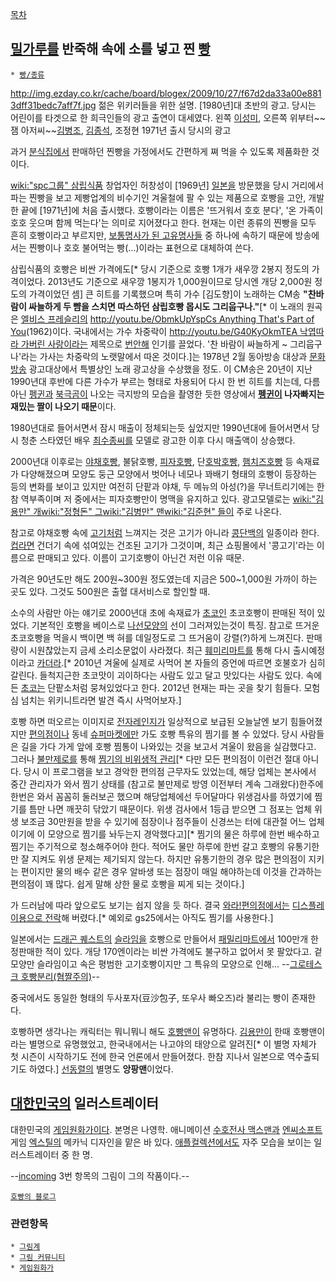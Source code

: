 [[목차]]
== [[밀가루]]를 반죽해 속에 소를 넣고 찐 [[빵]] ==
 * [[빵/종류]]

http://img.ezday.co.kr/cache/board/blogex/2009/10/27/f67d2da33a00e8813dff31bedc7aff7f.jpg
젊은 위키러들을 위한 설명. [1980년]대 초반의 광고. 당시는 어린이를 타겟으로 한 희극인들의 광고 출연이 대세였다. 왼쪽 [[이성미]], 오른쪽 위부터~~잼 아저씨~~[[김병조]], [[김종석]], 조정현
{{{#!html
<iframe width="420" height="315" src="//www.youtube.com/embed/h6nC90rMHIg" frameborder="0" allowfullscreen></iframe>
}}}
1971년 출시 당시의 광고

과거 [[분식집]]에서 판매하던 찐빵을 가정에서도 간편하게 쪄 먹을 수 있도록 제품화한 것이다.

[[wiki:"spc그룹" 삼립식품]] 창업자인 허창성이 [1969년] [[일본]]을 방문했을 당시 거리에서 파는 찐빵을 보고 제빵업계의 비수기인 겨울철에 팔 수 있는 제품으로 호빵을 고안, 개발한 끝에 [1971년]에 처음 출시했다.
호빵이라는 이름은 '뜨거워서 호호 분다', '온 가족이 호호 웃으며 함께 먹는다'는 의미로 지어졌다고 한다. 현재는 이런 종류의 찐빵을 모두 흔히 호빵이라고 부르지만, [[보통명사가 된 고유명사들]] 중 하나에 속하기 때문에 방송에서는 찐빵이나 호호 불어먹는 빵(…)이라는 표현으로 대체하여 쓴다.

삼립식품의 호빵은 비싼 가격에도[* 당시 기준으로 호빵 1개가 새우깡 2봉지 정도의 가격이었다. 2013년도 기준으로 새우깡 1봉지가 1,000원이므로 당시엔 개당 2,000원 정도의 가격이었던 셈] 큰 히트를 기록했으며 특히 가수 [김도향]이 노래하는 CM송 '''"찬바람이 싸늘하게 두 뺨을 스치면 따스하던 삼립호빵 몹시도 그리웁구나."'''[* 이 노래의 원곡은 [[엘비스 프레슬리]]의 [[http://youtu.be/ObmkUpYspCs Anything That's Part of You]](1962)이다. 국내에서는 가수 차중락이 [[http://youtu.be/G40KyOkmTEA 낙엽따라 가버린 사랑]]이라는 제목으로 [[번안]]해 인기를 끌었다. '찬 바람이 싸늘하게 ~ 그리웁구나'라는 가사는 차중락의 노랫말에서 따온 것이다.]는 1978년 2월 동아방송 대상과 [[문화방송]] 광고대상에서 특별상인 노래 광고상을 수상했을 정도. 이 CM송은 20년이 지난 1990년대 후반에 다른 가수가 부르는 형태로 차용되어 다시 한 번 히트를 치는데, 다름아닌 [[펭귄]]과 [[북극곰]]이 나오는 극지방의 모습을 촬영한 듯한 영상에서 '''[[펭귄]]이 나자빠지는 재밌는 짤이 나오기 때문'''이다.

{{{#!html
<iframe width="420" height="315" src="//www.youtube.com/embed/FK32YRXFCZY" frameborder="0" allowfullscreen></iframe>
}}}

1980년대로 들어서면서 잠시 매출이 정체되는듯 싶었지만 1990년대에 들어서면서 당시 청춘 스타였던 배우 [[최수종]]씨를 모델로 광고한 이후 다시 매출액이 상승했다.

2000년대 이후로는 [[야채]]호빵, 불닭호빵, [[피자]]호빵, 단[[호박]]호빵, [[햄]][[치즈]]호빵 등 속재료가 다양해졌으며 모양도 둥근 모양에서 벗어나 네모나 꽈배기 형태의 호빵이 등장하는 등의 변화를 보이고 있지만 여전히 단팥과 야채, 두 메뉴의 아성(?)을 무너트리기에는 한참 역부족이며 저 중에서는 피자호빵만이 명맥을 유지하고 있다. 광고모델로는 [[wiki:"김용만" 개]][[wiki:"정형돈" 그]][[wiki:"김병만" 맨]][[wiki:"김준현" 들]]이 주로 나온다.

참고로 야채호빵 속에 [[고기]]처럼 느껴지는 것은 고기가 아니라 [[콩]]단백의 일종이라 한다. [[컵라면]] 건더기 속에 섞여있는 건조된 고기가 그것이며, 최근 쇼핑몰에서 '콩고기'라는 이름으로 판매되고 있다. 이름이 고기호빵이 아닌건 저런 이유 때문.

가격은 90년도만 해도 200원~300원 정도였는데 지금은 500~1,000원 가까이 하는 곳도 있다. 그것도 500원은 출혈 대서비스로 할인할 때.

소수의 사람만 아는 얘기로 2000년대 초에 속재료가 [[초코]]인 초코호빵이 판매된 적이 있었다. 기본적인 호빵을 베이스로 [[나선]]모양의 선이 그러져있는것이 특징. 참고로 뜨거운 초코호빵을 먹을시 백이면 백 혀를 데일정도로 그 뜨거움이 강렬(?)하게 느껴진다. 판매량이 시원찮았는지 금세 소리소문없이 사라졌다. 최근 [[훼미리마트]]를 통해 다시 출시예정이라고 [[카더라]].[* 2010년 겨울에 실제로 사먹어 본 자들의 증언에 따르면 호불호가 심히 갈린다. 들척지근한 초코맛이 괴이하다는 사람도 있고 달고 맛있다는 사람도 있다. 속에 든 [[초코]]는 단팥소처럼 뭉쳐있었다고 한다. 2012년 현재는 파는 곳을 찾기 힘들다. 모험심 넘치는 위키니트라면 발견 즉시 사먹어보자.]

호빵 하면 떠오르는 이미지로 [[전자레인지]]가 일상적으로 보급된 오늘날엔 보기 힘들어졌지만 [[편의점]]이나 동네 [[슈퍼마켓]]에만 가도 호빵 특유의 찜기를 볼 수 있었다. 당시 사람들은 길을 가다 가게 앞에 호빵 찜통이 나와있는 것을 보고서 겨울이 왔음을 실감했다고. 그러나 [[불만제로]]를 통해 [http://www.newsen.com/news_view.php?uid=201001121550531001 찜기의 비위생적 관리][* 다만 모든 편의점이 이런건 절대 아니다. 당시 이 프로그램을 보고 경악한 편의점 근무자도 있었는데, 해당 업체는 본사에서 중간 관리자가 와서 찜기 상태를 (참고로 불만제로 방영 이전부터 계속 그래왔다)한주에 한번은 와서 꼼꼼히 둘러보곤 했으며 해당업체에선 두어달마다 위생검사를 하였기에 찜기를 틈만 나면 깨끗히 닦았기 때문이다. 위생 검사에서 1등급 받으면 그 점포는 업체 위생 보조금 30만원을 받을 수 있기에 점장이나 점주들이 신경쓰는 터에 대관절 어느 업체이기에 이 모양으로 찜기를 놔두는지 경악했다고][* 찜기의 물은 하루에 한번 배수하고 찜기는 주기적으로 청소해주어야 한다. 적어도 물만 하루에 한번 갈고 호빵의 유통기한만 잘 지켜도 위생 문제는 제기되지 않는다. 하지만 유통기한의 경우 많은 편의점이 지키는 편이지만 물의 배수 같은 경우 알바생 또는 점장이 매일 해야하는데 이것을 간과하는 편의점이 꽤 많다. 쉽게 말해 상한 물로 호빵을 찌게 되는 것이다.]

가 드러남에 따라 앞으로도 보기는 쉽지 않을 듯 하다. 결국 [[와라!편의점]]에서는 [http://comic.naver.com/webtoon/detail.nhn?titleId=26316&no=375&weekday=wed 디스플레이용으로 전락]해 버렸다.[* 예외로 gs25에서는 아직도 찜기를 사용한다.]

일본에서는 [[드래곤 퀘스트]]의 [[슬라임]]을 호빵으로 만들어서 [[패밀리마트]]에서 100만개 한정판매한 적이 있다. 개당 170엔이라는 비싼 가격에도 불구하고 없어서 못 팔았다고. 겉모양만 슬라임이고 속은 평범한 고기호빵이지만 그 특유의 모양으로 인해... --[http://blog.daum.net/oksexybj/93 그로테스크 호빵분리(혐짤주의)]-- 

중국에서도 동일한 형태의 두사포자(豆沙包子, 또우사 빠오즈)라 불리는 빵이 존재한다.

호빵하면 생각나는 캐릭터는 뭐니뭐니 해도 [[호빵맨]]이 유명하다. [[김용만]]이 한때 호빵맨이라는 별명으로 유명했었고, 한국내에서는 나고야의 태양으로 알려진[* 이 별명 자체가 첫 시즌이 시작하기도 전에 한국 언론에서 만들어졌다. 한참 지나서 일본으로 역수출되기도 하였다.] [[선동렬]]의 별명도 '''앙팡맨'''이었다.

== [[대한민국]]의 일러스트레이터 ==
대한민국의 [[게임원화가]]이다. 본명은 나영학. 애니메이션 [[수호전사 맥스맨]]과 [[엔씨소프트]] 게임 [[엑스틸]]의 메카닉 디자인을 맡은 바 있다.
[[애플컬렉션]]에서도 자주 모습을 보이는 일러스트레이터 중 한 명.

--[[incoming]] 3번 항목의 그림이 그의 작품이다.--

 [http://blog.naver.com/jysn 호빵의 블로그]

=== 관련항목 ===
 * [[그림계]]
 * [[그림 커뮤니티]]
 * [[게임원화가]]
